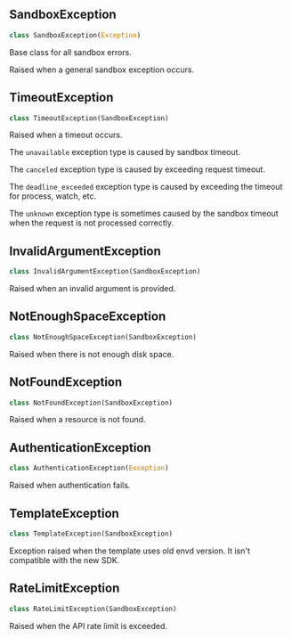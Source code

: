 


## SandboxException

```python
class SandboxException(Exception)
```

Base class for all sandbox errors.

Raised when a general sandbox exception occurs.


## TimeoutException

```python
class TimeoutException(SandboxException)
```

Raised when a timeout occurs.

The `unavailable` exception type is caused by sandbox timeout.

The `canceled` exception type is caused by exceeding request timeout.

The `deadline_exceeded` exception type is caused by exceeding the timeout for process, watch, etc.

The `unknown` exception type is sometimes caused by the sandbox timeout when the request is not processed correctly.


## InvalidArgumentException

```python
class InvalidArgumentException(SandboxException)
```

Raised when an invalid argument is provided.


## NotEnoughSpaceException

```python
class NotEnoughSpaceException(SandboxException)
```

Raised when there is not enough disk space.


## NotFoundException

```python
class NotFoundException(SandboxException)
```

Raised when a resource is not found.


## AuthenticationException

```python
class AuthenticationException(Exception)
```

Raised when authentication fails.


## TemplateException

```python
class TemplateException(SandboxException)
```

Exception raised when the template uses old envd version. It isn't compatible with the new SDK.


## RateLimitException

```python
class RateLimitException(SandboxException)
```

Raised when the API rate limit is exceeded.

